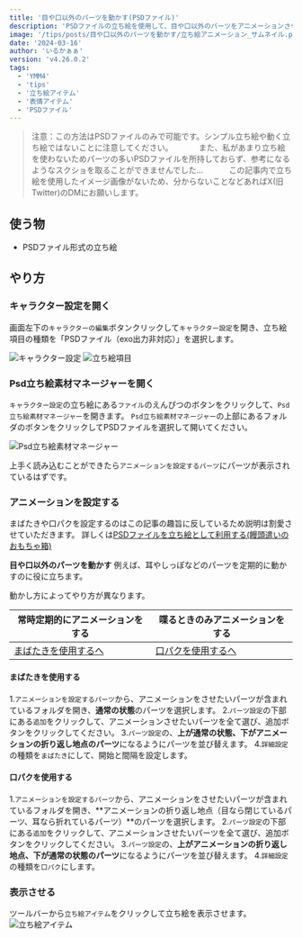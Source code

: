 ---
title: '目や口以外のパーツを動かす(PSDファイル)'
description: 'PSDファイルの立ち絵を使用して、目や口以外のパーツをアニメーションさせる方法'
image: '/tips/posts/目や口以外のパーツを動かす/立ち絵アニメーション_サムネイル.png'
date: '2024-03-16'
author: 'いるかぁぁ'
version: 'v4.26.0.2'
tags:
  - 'YMM4'
  - 'tips'
  - '立ち絵アイテム'
  - '表情アイテム'
  - 'PSDファイル'
---


> 注意：この方法はPSDファイルのみで可能です。シンプル立ち絵や動く立ち絵ではないことに注意してください。
> 　　　また、私があまり立ち絵を使わないためパーツの多いPSDファイルを所持しておらず、参考になるようなスクショを取ることができませんでした...
> 　　　この記事内で立ち絵を使用したイメージ画像がないため、分からないことなどあればX(旧Twitter)のDMにお願いします。


## 使う物
- PSDファイル形式の立ち絵

## やり方
### キャラクター設定を開く
画面左下の`キャラクターの編集`ボタンクリックして`キャラクター設定`を開き、立ち絵項目の種類を「PSDファイル（exo出力非対応）」を選択します。

![キャラクター設定](/assets/tips/posts/目や口以外のパーツを動かす/キャラクター設定.png)
![立ち絵項目](/assets/tips/posts/目や口以外のパーツを動かす/立ち絵項目.png)

### Psd立ち絵素材マネージャーを開く
`キャラクター設定`の立ち絵にある`ファイル`のえんぴつのボタンをクリックして、`Psd立ち絵素材マネージャー`を開きます。
`Psd立ち絵素材マネージャー`の上部にあるフォルダのボタンをクリックしてPSDファイルを選択して開いてください。

![Psd立ち絵素材マネージャー](/assets/tips/posts/目や口以外のパーツを動かす/Psd立ち絵素材マネージャー.png)

上手く読み込むことができたら`アニメーションを設定するパーツ`にパーツが表示されているはずです。

### アニメーションを設定する
まばたきや口パクを設定するのはこの記事の趣旨に反しているため説明は割愛させていただきます。
詳しくは[PSDファイルを立ち絵として利用する(饅頭遣いのおもちゃ箱)](https://manjubox.net/ymm4/faq/%E7%AB%8B%E3%81%A1%E7%B5%B5%E6%A9%9F%E8%83%BD/psd/)

**目や口以外のパーツを動かす**
例えば、耳やしっぽなどのパーツを定期的に動かすのに役に立ちます。

動かし方によってやり方が異なります。

|常時定期的にアニメーションをする|喋るときのみアニメーションをする|
| - | - |
|[まばたきを使用するへ](#まばたきを使用する)|[口パクを使用するへ](#口パク使用する)|

#### まばたきを使用する
1.`アニメーションを設定するパーツ`から、アニメーションをさせたいパーツが含まれているフォルダを開き、**通常の状態**のパーツを選択します。
2.`パーツ設定`の下部にある`追加`をクリックして、アニメーションさせたいパーツを全て選び、追加ボタンをクリックしてください。
3.`パーツ設定`の、**上が通常の状態、下がアニメーションの折り返し地点のパーツ**になるようにパーツを並び替えます。
4.`詳細設定`の種類を`まばたき`にして、開始と間隔を設定します。

#### 口パクを使用する
1.`アニメーションを設定するパーツ`から、アニメーションをさせたいパーツが含まれているフォルダを開き、**アニメーションの折り返し地点（目なら閉じているパーツ、耳なら折れているパーツ）**のパーツを選択します。
2.`パーツ設定`の下部にある`追加`をクリックして、アニメーションさせたいパーツを全て選び、追加ボタンをクリックしてください。
3.`パーツ設定`の、**上がアニメーションの折り返し地点、下が通常の状態のパーツ**になるようにパーツを並び替えます。
4.`詳細設定`の種類を`口パク`にします。

### 表示させる
ツールバーから`立ち絵アイテム`をクリックして立ち絵を表示させます。
![立ち絵アイテム](/assets/tips/posts/目や口以外のパーツを動かす/立ち絵アイテム.png)